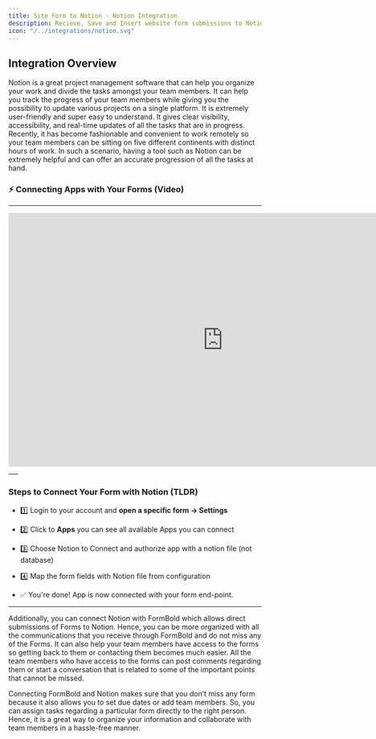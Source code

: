 ```yaml
---
title: Site Form to Notion - Notion Integration
description: Recieve, Save and Insert website form submissions to Notion file.
icon: "/../integrations/notion.svg"
---
```


## Integration Overview

Notion is a great project management software that can help you organize your work and divide the tasks amongst your team members. It can help you track the progress of your team members while giving you the possibility to update various projects on a single platform. It is extremely user-friendly and super easy to understand. It gives clear visibility, accessibility, and real-time updates of all the tasks that are in progress. Recently, it has become fashionable and convenient to work remotely so your team members can be sitting on five different continents with distinct hours of work. In such a scenario, having a tool such as Notion can be extremely helpful and can offer an accurate progression of all the tasks at hand. 

### ⚡ Connecting Apps with Your Forms (Video)
___

<iframe
  width="853"
  height="505"
  src="https://www.youtube.com/embed/f-NuV080xfg"
  title="Form to Sheet"
  frameborder="0"
  allow="accelerometer; autoplay; clipboard-write; encrypted-media; gyroscope; picture-in-picture"
  allowfullscreen
></iframe>
___

### Steps to Connect Your Form with Notion (TLDR)
+ 1️⃣ Login to your account and **open a specific form -> Settings**
+ 2️⃣ Click to **Apps** you can see all available Apps you can connect
+ 3️⃣ Choose Notion to Connect and authorize app with a notion file (not database)
+ 4️⃣ Map the form fields with Notion file from configuration

+ ✅ You're done! App is now connected with your form end-point.
___

Additionally, you can connect Notion with FormBold which allows direct submissions of Forms to Notion. Hence, you can be more organized with all the communications that you receive through FormBold and do not miss any of the Forms. It can also help your team members have access to the forms so getting back to them or contacting them becomes much easier. All the team members who have access to the forms can post comments regarding them or start a conversation that is related to some of the important points that cannot be missed. 

Connecting FormBold and Notion makes sure that you don’t miss any form because it also allows you to set due dates or add team members. So, you can assign tasks regarding a particular form directly to the right person. Hence, it is a great way to organize your information and collaborate with team members in a hassle-free manner. 
